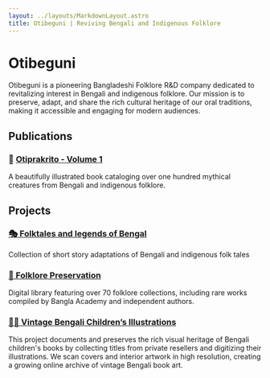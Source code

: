 ```yaml
---
layout: ../layouts/MarkdownLayout.astro
title: Otibeguni | Reviving Bengali and Indigenous Folklore
---
```



<Search
  id="search"
  className="pagefind-ui mb-8"
  uiOptions={{ showImages: false }}
/>

# Otibeguni

Otibeguni is a pioneering Bangladeshi Folklore R&D company dedicated to revitalizing interest in Bengali and indigenous folklore. Our mission is to preserve, adapt, and share the rich cultural heritage of our oral traditions, making it accessible and engaging for modern audiences.

## Publications

### 📘 [Otiprakrito - Volume 1](/publications/otiprakrito)

A beautifully illustrated book cataloging over one hundred mythical creatures from Bengali and indigenous folklore.

## Projects

### [🎭 Folktales and legends of Bengal](/stories)

Collection of short story adaptations of Bengali and indigenous folk tales

### [📜 Folklore Preservation](https://library.otibeguni.com/)

Digital library featuring over 70 folklore collections, including rare works compiled by Bangla Academy and independent authors.

### [🧑‍🎨 Vintage Bengali Children’s Illustrations](https://art.otibeguni.com/)

This project documents and preserves the rich visual heritage of Bengali children's books by collecting titles from private resellers and digitizing their illustrations. We scan covers and interior artwork in high resolution, creating a growing online archive of vintage Bengali book art.
